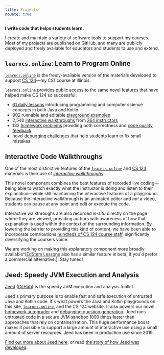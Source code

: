 ```yaml
---
title: Projects
noDate: true
---
```


<div className="lead">

**I write code that helps students learn.**

</div>

I create and maintain a variety of software tools to support my courses.
Most of my projects are published on GitHub, and many are publicly deployed and freely available for educators and students to use and extend.

## `learncs.online`: Learn to Program Online

[`learncs.online`](https://learncs.online) is the freely-available version of the materials developed to support [CS 124](https://www.cs124.org/)—my CS1 course at Illinois.

[`learncs.online`](https://learncs.online) provides public access to the same novel features that have helped make CS 124 so successful:

* [61 daily lessons](https://www.learncs.online/lessons) introducing programming and computer science concepts in both Java and Kotlin
* 902 runnable and editable [playground examples](https://www.learncs.online/best#playgrounds)
* 2,540 [interactive walkthroughs](https://www.learncs.online/best#interactive-walkthroughs) from [264 instructors](https://www.learncs.online/people)
* 132 [homework problems](https://www.learncs.online/best#homework) providing both correctness and [code quality feedback](https://www.learncs.online/best#code-quality)
* novel [debugging challenges](https://www.learncs.online/best#debugging-challenges) that help students learn to fix small mistakes

## Interactive Code Walkthroughs

One of the most distinctive features of the [`learncs.online`](https://learncs.online) and [CS 124](https://cs124.org) materials is their use of [_interactive walkthroughs_](https://www.learncs.online/best#interactive-walkthroughs).

This novel component combines the best features of recorded live coding—being able to watch exactly what the instructor is doing and listen to their explanation—while still maintaining the interactive features of a playground.
Because the interactive walkthrough is an animated editor and _not_ a video, students can pause at any point and edit or execute the code.

Interactive walkthroughs are also recorded _in-situ_ directly on the page where they are viewed, providing authors with awareness of how that explanation is used within the context of the surrounding information.
By lowering the barrier to providing this kind of content, we have been able to incorporate contributions [hundreds of CS 124 course staff](https://www.learncs.online/people), significantly diversifying the course's voice.

We are working on making this explanatory component more broadly available^[[EdStem Lessons](https://edstem.org/lessons) also has a similar feature in beta, if you'd prefer a commercial alternative.].
Stay tuned!

## Jeed: Speedy JVM Execution and Analysis

[Jeed](https://jeed.run) ([GitHub](https://github.com/cs124-illinois/jeed)) is the speedy JVM execution and analysis toolkit.

Jeed's primary purpose is to enable fast and safe execution of untrusted Java and Kotlin code.
It's what powers the Java and Kotlin playgrounds on this site, [`learncs.online`](https://www.learncs.online/best#playgrounds), and the CS 124 website.
It also powers our novel [homework autograder](https://www.learncs.online/best#homework) and [debugging question generation](https://www.learncs.online/best#debugging-challenges).
Jeed runs untrusted code in a secure JVM sandbox 1000 times faster than approaches that rely on containerization.
This huge performance boost makes it possible to support a large amount of interactive use using a small amount of server resources.
Jeed has been in production use since 2019.

[Find out more about Jeed here](https://www.jeed.run/about), or read [the story of how Jeed was developed](/essays/2022-06-17-the-need-for-jeed).


